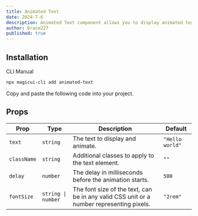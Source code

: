 ```yaml
---
title: Animated Text
date: 2024-7-6
description: Animated Text component allows you to display animated text with a customizable font size, animation delay, and styling.
author: Orace227
published: true
---
```


<ComponentPreview name="animated-text-demo" />

## Installation

<Tabs defaultValue="cli">

<TabsList>
  <TabsTrigger value="cli">CLI</TabsTrigger>
  <TabsTrigger value="manual">Manual</TabsTrigger>
</TabsList>
<TabsContent value="cli">

```bash
npx magicui-cli add animated-text
```

</TabsContent>

<TabsContent value="manual">

<Steps>

<Step>Copy and paste the following code into your project.</Step>

<ComponentSource name="animated-text" />

</Steps>

</TabsContent>

</Tabs>

## Props

| Prop        | Type               | Description                                                                              | Default         |
| ----------- | ------------------ | ---------------------------------------------------------------------------------------- | --------------- |
| `text`      | `string`           | The text to display and animate.                                                         | `"Hello world"` |
| `className` | `string`           | Additional classes to apply to the text element.                                         | `""`            |
| `delay`     | `number`           | The delay in milliseconds before the animation starts.                                   | `500`           |
| `fontSize`  | `string \| number` | The font size of the text, can be in any valid CSS unit or a number representing pixels. | `"2rem"`        |

